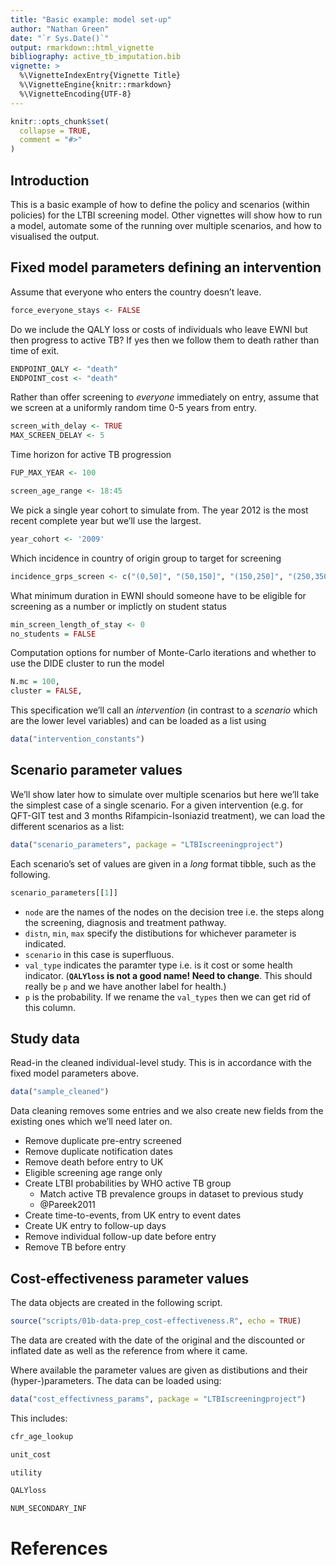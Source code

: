 ```yaml
---
title: "Basic example: model set-up"
author: "Nathan Green"
date: "`r Sys.Date()`"
output: rmarkdown::html_vignette
bibliography: active_tb_imputation.bib
vignette: >
  %\VignetteIndexEntry{Vignette Title}
  %\VignetteEngine{knitr::rmarkdown}
  %\VignetteEncoding{UTF-8}
---
```


```r
knitr::opts_chunk$set(
  collapse = TRUE,
  comment = "#>"
)
```


## Introduction

This is a basic example of how to define the policy and scenarios (within policies) for the LTBI screening model.
Other vignettes will show how to run a model, automate some of the running over multiple scenarios, and how to visualised the output.


## Fixed model parameters defining an intervention

Assume that everyone who enters the country doesn't leave.
```r
force_everyone_stays <- FALSE
```

Do we include the QALY loss or costs of individuals who leave EWNI but then progress to active TB? If yes then we follow them to death rather than time of exit.
```r
ENDPOINT_QALY <- "death"
ENDPOINT_cost <- "death"
```

Rather than offer screening to _everyone_ immediately on entry, assume that we screen at a uniformly random time 0-5 years from entry.
```r
screen_with_delay <- TRUE
MAX_SCREEN_DELAY <- 5
```

Time horizon for active TB progression
```r
FUP_MAX_YEAR <- 100
```

```r
screen_age_range <- 18:45
```

We pick a single year cohort to simulate from. The year 2012 is the most recent complete year but we'll use the largest.
```r
year_cohort <- '2009'
```

Which incidence in country of origin group to target for screening
```r
incidence_grps_screen <- c("(0,50]", "(50,150]", "(150,250]", "(250,350]", "(350,1e+05]")
```

What minimum duration in EWNI should someone have to be eligible for screening as a number or implictly on student status
```r
min_screen_length_of_stay <- 0
no_students = FALSE
```

Computation options for number of Monte-Carlo iterations and whether to use the DIDE cluster to run the model
```r
N.mc = 100,
cluster = FALSE,
```

This specification we'll call an _intervention_ (in contrast to a _scenario_ which are the lower level variables) and can be loaded as a list using

```r
data("intervention_constants")
```


## Scenario parameter values

We'll show later how to simulate over multiple scenarios but here we'll take the simplest case of a single scenario.
For a given intervention (e.g. for QFT-GIT test and 3 months Rifampicin-Isoniazid treatment), we can load the different scenarios as a list:

```r
data("scenario_parameters", package = "LTBIscreeningproject")
```

Each scenario's set of values are given in a _long_ format tibble, such as the following.

```r
scenario_parameters[[1]]
```


* `node` are the names of the nodes on the decision tree i.e. the steps along the screening, diagnosis and treatment pathway.
* `distn`, `min`, `max` specify the distibutions for whichever parameter is indicated.
* `scenario` in this case is superfluous.
* `val_type` indicates the paramter type i.e. is it cost or some health indicator. (__`QALYloss` is not a good name! Need to change__. This should really be `p` and we have another label for health.)
* `p` is the probability. If we rename the `val_types` then we can get rid of this column.


## Study data

Read-in the cleaned individual-level study. This is in accordance with the fixed model parameters above.

```r
data("sample_cleaned")
```

Data cleaning removes some entries and we also create new fields from the existing ones which we'll need later on.

* Remove duplicate pre-entry screened
* Remove duplicate notification dates
* Remove death before entry to UK
* Eligible screening age range only
* Create LTBI probabilities by WHO active TB group
    + Match active TB prevalence groups in dataset to previous study
    + @Pareek2011
* Create time-to-events, from UK entry to event dates
* Create UK entry to follow-up days
* Remove individual follow-up date before entry
* Remove TB before entry


## Cost-effectiveness parameter values

The data objects are created in the following script.
```r
source("scripts/01b-data-prep_cost-effectiveness.R", echo = TRUE)
```

The data are created with the date of the original and the discounted or inflated date as well as the reference from where it came.

Where available the parameter values are given as distibutions and their (hyper-)parameters.
The data can be loaded using:

```r
data("cost_effectivness_params", package = "LTBIscreeningproject")
```

This includes:

```r
cfr_age_lookup
```

```r
unit_cost
```

```r
utility
```

```r
QALYloss
```

```r
NUM_SECONDARY_INF
```


# References

